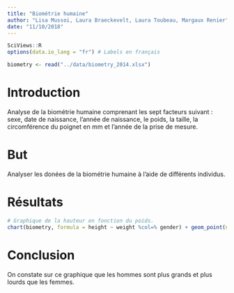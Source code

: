```yaml
---
title: "Biométrie humaine"
author: "Lisa Mussoi, Laura Braeckevelt, Laura Toubeau, Margaux Renier"
date: "11/10/2018"
---
```


```r
SciViews::R
options(data.io_lang = "fr") # Labels en français
```


```r
biometry <- read("../data/biometry_2014.xlsx")
```

# Introduction

Analyse de la biométrie humaine comprenant les sept facteurs suivant : sexe, date de naissance, l'année de naissance, le poids, la taille, la circomférence du poignet en mm et l'année de la prise de mesure.

# But

Analyser les donées de la biométrie humaine à l'aide de différents individus.

# Résultats
```r
# Graphique de la hauteur en fonction du poids.
chart(biometry, formula = height ~ weight %col=% gender) + geom_point(na.rm = TRUE)
```

# Conclusion

On constate sur ce graphique que les hommes sont plus grands et plus lourds que les femmes.  
